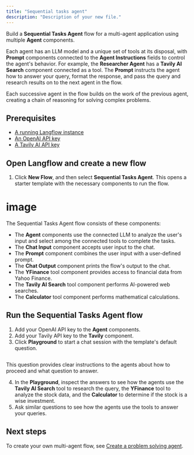 ```yaml
---
title: "Sequential tasks agent"
description: "Description of your new file."
---
```


Build a **Sequential Tasks Agent** flow for a multi-agent application using multiple **Agent** components.

Each agent has an LLM model and a unique set of tools at its disposal, with **Prompt** components connected to the **Agent Instructions** fields to control the agent's behavior. For example, the **Researcher Agent** has a **Tavily AI Search** component connected as a tool. The **Prompt** instructs the agent how to answer your query, format the response, and pass the query and research results on to the next agent in the flow.

Each successive agent in the flow builds on the work of the previous agent, creating a chain of reasoning for solving complex problems.

## **Prerequisites**[**​**](https://docs.langflow.org/sequential-agent#prerequisites)

- [A running Langflow instance](https://docs.langflow.org/get-started-installation)
- [An OpenAI API key](https://platform.openai.com/)
- [A Tavily AI API key](https://www.tavily.com/)

## **Open Langflow and create a new flow**[**​**](https://docs.langflow.org/sequential-agent#open-langflow-and-create-a-new-flow)

1. Click **New Flow**, and then select **Sequential Tasks Agent**. This opens a starter template with the necessary components to run the flow.

# image

The Sequential Tasks Agent flow consists of these components:

- The **Agent** components use the connected LLM to analyze the user's input and select among the connected tools to complete the tasks.
- The **Chat Input** component accepts user input to the chat.
- The **Prompt** component combines the user input with a user-defined prompt.
- The **Chat Output** component prints the flow's output to the chat.
- The **YFinance** tool component provides access to financial data from Yahoo Finance.
- The **Tavily AI Search** tool component performs AI-powered web searches.
- The **Calculator** tool component performs mathematical calculations.

## **Run the Sequential Tasks Agent flow**[**​**](https://docs.langflow.org/sequential-agent#run-the-sequential-tasks-agent-flow)

1. Add your OpenAI API key to the **Agent** components.
2. Add your Tavily API key to the **Tavily** component.
3. Click **Playground** to start a chat session with the template's default question.

```
```

This question provides clear instructions to the agents about how to proceed and what question to answer.

4. In the **Playground**, inspect the answers to see how the agents use the **Tavily AI Search** tool to research the query, the **YFinance** tool to analyze the stock data, and the **Calculator** to determine if the stock is a wise investment.
5. Ask similar questions to see how the agents use the tools to answer your queries.

## **Next steps**[**​**](https://docs.langflow.org/sequential-agent#next-steps)

To create your own multi-agent flow, see [Create a problem solving agent](https://docs.langflow.org/agents).
